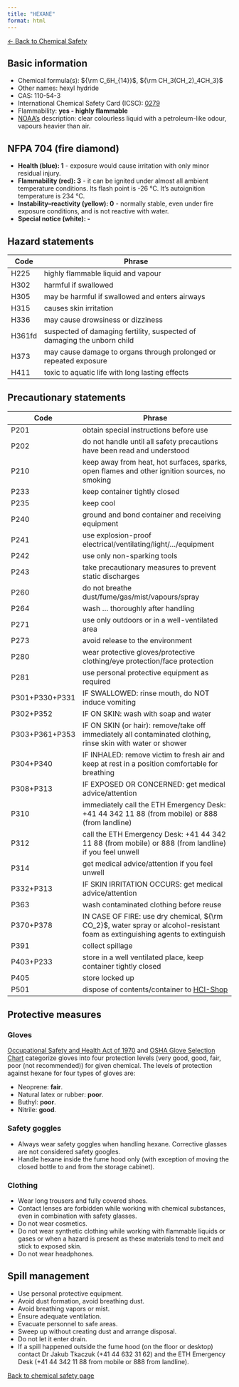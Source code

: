 ```yaml
---
title: "HEXANE"
format: html
---
```


[← Back to Chemical Safety](../chemical-safety.qmd)


## Basic information
- Chemical formula(s): ${\rm C_6H_{14}}$, ${\rm CH_3(CH_2)_4CH_3}$
- Other names: hexyl hydride
- CAS: 110-54-3
- International Chemical Safety Card (ICSC): [0279](https://inchem.org/documents/icsc/icsc/eics0279.htm)
- Flammability: **yes - highly flammable**
- [NOAA's](https://cameochemicals.noaa.gov/chemical/851) description: clear colourless liquid with a petroleum-like odour, vapours heavier than air.

## NFPA 704 (fire diamond)
- **Health (blue): 1** - exposure would cause irritation with only minor residual injury.
- **Flammability (red): 3** - it can be ignited under almost all ambient temperature conditions. Its flash point is -26 °C. It's autoignition temperature is 234 °C.
- **Instability–reactivity (yellow): 0** - normally stable, even under fire exposure conditions, and is not reactive with water.
- **Special notice (white): -**

## Hazard statements
| Code   | Phrase                                                                  |
| ------ | ----------------------------------------------------------------------- |
| H225   | highly flammable liquid and vapour                                      |
| H302   | harmful if swallowed                                                    |
| H305   | may be harmful if swallowed and enters airways                          |
| H315   | causes skin irritation                                                  |
| H336   | may cause drowsiness or dizziness                                       |
| H361fd | suspected of damaging fertility, suspected of damaging the unborn child |
| H373   | may cause damage to organs through prolonged or repeated exposure       |
| H411   | toxic to aquatic life with long lasting effects                         |

## Precautionary statements
| Code           | Phrase                                                                                                                       |
| -------------- | ---------------------------------------------------------------------------------------------------------------------------- |
| P201           | obtain special instructions before use                                                                                       |
| P202           | do not handle until all safety precautions have been read and understood                                                     |
| P210           | keep away from heat, hot surfaces, sparks, open flames and other ignition sources, no smoking                                |
| P233           | keep container tightly closed                                                                                                |
| P235           | keep cool                                                                                                                    |
| P240           | ground and bond container and receiving equipment                                                                            |
| P241           | use explosion-proof electrical/ventilating/light/.../equipment                                                               |
| P242           | use only non-sparking tools                                                                                                  |
| P243           | take precautionary measures to prevent static discharges                                                                     |
| P260           | do not breathe dust/fume/gas/mist/vapours/spray                                                                              |
| P264           | wash ... thoroughly after handling                                                                                           |
| P271           | use only outdoors or in a well-ventilated area                                                                               |
| P273           | avoid release to the environment                                                                                             |
| P280           | wear protective gloves/protective clothing/eye protection/face protection                                                    |
| P281           | use personal protective equipment as required                                                                                |
| P301+P330+P331 | IF SWALLOWED: rinse mouth, do NOT induce vomiting                                                                            |
| P302+P352      | IF ON SKIN: wash with soap and water                                                                                         |
| P303+P361+P353 | IF ON SKIN (or hair): remove/take off immediately all contaminated clothing, rinse skin with water or shower                 |
| P304+P340      | IF INHALED: remove victim to fresh air and keep at rest in a position comfortable for breathing                              |
| P308+P313      | IF EXPOSED OR CONCERNED: get medical advice/attention                                                                        |
| P310           | immediately call the ETH Emergency Desk: +41 44 342 11 88 (from mobile) or 888 (from landline)                               |
| P312           | call the ETH Emergency Desk: +41 44 342 11 88 (from mobile) or 888 (from landline) if you feel unwell                        |
| P314           | get medical advice/attention if you feel unwell                                                                              |
| P332+P313      | IF SKIN IRRITATION OCCURS: get medical advice/attention                                                                      |
| P363           | wash contaminated clothing before reuse                                                                                      |
| P370+P378      | IN CASE OF FIRE: use dry chemical, ${\rm CO_2}$, water spray or alcohol-resistant foam as extinguishing agents to extinguish |
| P391           | collect spillage                                                                                                             |
| P403+P233      | store in a well ventilated place, keep container tightly closed                                                              |
| P405           | store locked up                                                                                                              |
| P501           | dispose of contents/container to [HCI-Shop](https://hci-shop.ethz.ch/en/)                                                    |

## Protective measures

### Gloves
[Occupational Safety and Health Act of 1970](https://www.osha.gov/sites/default/files/publications/osha3151.pdf) and [OSHA Glove Selection Chart](https://safety.fsu.edu/safety_manual/OSHA%20Glove%20Selection%20Chart.pdf) categorize gloves into four protection levels (very good, good, fair, poor (not recommended)) for given chemical. The levels of protection against hexane for four types of gloves are:

- Neoprene: **fair**.
- Natural latex or rubber: **poor**.
- Buthyl: **poor**.
- Nitrile: **good**.

### Safety goggles
- Always wear safety goggles when handling hexane. Corrective glasses are not considered safety googles.
- Handle hexane inside the fume hood only (with exception of moving the closed bottle to and from the storage cabinet).

### Clothing
- Wear long trousers and fully covered shoes.
- Contact lenses are forbidden while working with chemical substances, even in combination with safety glasses.
- Do not wear cosmetics.
- Do not wear synthetic clothing while working with flammable liquids or gases or when a hazard is present as these materials tend to melt and stick to exposed skin.
- Do not wear headphones.

## Spill management
- Use personal protective equipment.
- Avoid dust formation, avoid breathing dust.
- Avoid breathing vapors or mist.
- Ensure adequate ventilation.
- Evacuate personnel to safe areas.
- Sweep up without creating dust and arrange disposal.
- Do not let it enter drain.
- If a spill happened outside the fume hood (on the floor or desktop) contact Dr Jakub Tkaczuk (+41 44 632 31 62) and the ETH Emergency Desk (+41 44 342 11 88 from mobile or 888 from landline).

[Back to chemical safety page](https://github.com/Global-Health-Engineering/group-safety/tree/main/02-chemical-safety)  

